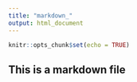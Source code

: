---
title: "markdown_"
output: html_document
---

```{r setup, include=FALSE}
knitr::opts_chunk$set(echo = TRUE)
```

## This is a markdown file

